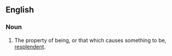 ==English==

===Noun===
{{en-noun|-}}

#The property of being, or that which causes something to be, [[resplendent]].